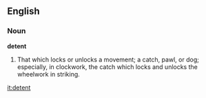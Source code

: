 ==English==

===Noun===

'''detent'''

#That which locks or unlocks a movement; a catch, pawl, or dog; especially, in clockwork, the catch which locks and unlocks the wheelwork in striking.

[[it:detent]]